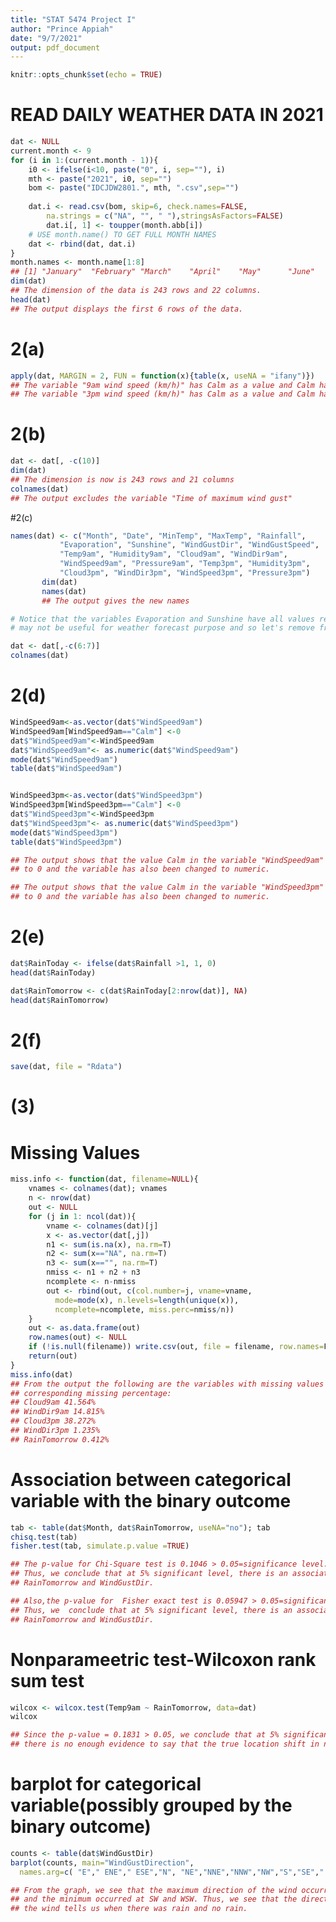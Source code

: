 ```yaml
---
title: "STAT 5474 Project I"
author: "Prince Appiah"
date: "9/7/2021"
output: pdf_document
---
```


```r
knitr::opts_chunk$set(echo = TRUE)
```


# READ DAILY WEATHER DATA IN 2021
```r
dat <- NULL
current.month <- 9
for (i in 1:(current.month - 1)){
    i0 <- ifelse(i<10, paste("0", i, sep=""), i)
    mth <- paste("2021", i0, sep="")
    bom <- paste("IDCJDW2801.", mth, ".csv",sep="")
    
    dat.i <- read.csv(bom, skip=6, check.names=FALSE,
        na.strings = c("NA", "", " "),stringsAsFactors=FALSE)
        dat.i[, 1] <- toupper(month.abb[i])
    # USE month.name() TO GET FULL MONTH NAMES 
    dat <- rbind(dat, dat.i)
}
month.names <- month.name[1:8]
## [1] "January"  "February" "March"    "April"    "May"      "June"     "July"     "August"
dim(dat)
## The dimension of the data is 243 rows and 22 columns.
head(dat)
## The output displays the first 6 rows of the data.
```

# 2(a)

```r
apply(dat, MARGIN = 2, FUN = function(x){table(x, useNA = "ifany")})
## The variable "9am wind speed (km/h)" has Calm as a value and Calm has a frequency of 36.
## The variable "3pm wind speed (km/h)" has Calm as a value and Calm has a frequency of 3.
```

# 2(b)
```r
dat <- dat[, -c(10)]
dim(dat)
## The dimension is now is 243 rows and 21 columns
colnames(dat)
## The output excludes the variable "Time of maximum wind gust"
```
 
#2(c)
```r
names(dat) <- c("Month", "Date", "MinTemp", "MaxTemp", "Rainfall",
           "Evaporation", "Sunshine", "WindGustDir", "WindGustSpeed",
           "Temp9am", "Humidity9am", "Cloud9am", "WindDir9am",
           "WindSpeed9am", "Pressure9am", "Temp3pm", "Humidity3pm",
           "Cloud3pm", "WindDir3pm", "WindSpeed3pm", "Pressure3pm")
       dim(dat)
       names(dat)
       ## The output gives the new names 
```

```r
# Notice that the variables Evaporation and Sunshine have all values recorded as NA and 
# may not be useful for weather forecast purpose and so let's remove from the data set
```

```r
dat <- dat[,-c(6:7)]
colnames(dat)
```

# 2(d)
```r
WindSpeed9am<-as.vector(dat$"WindSpeed9am")
WindSpeed9am[WindSpeed9am=="Calm"] <-0
dat$"WindSpeed9am"<-WindSpeed9am
dat$"WindSpeed9am"<- as.numeric(dat$"WindSpeed9am")
mode(dat$"WindSpeed9am")
table(dat$"WindSpeed9am")


WindSpeed3pm<-as.vector(dat$"WindSpeed3pm")
WindSpeed3pm[WindSpeed3pm=="Calm"] <-0
dat$"WindSpeed3pm"<-WindSpeed3pm
dat$"WindSpeed3pm"<- as.numeric(dat$"WindSpeed3pm")
mode(dat$"WindSpeed3pm")
table(dat$"WindSpeed3pm")

## The output shows that the value Calm in the variable "WindSpeed9am" has been changed
## to 0 and the variable has also been changed to numeric.

## The output shows that the value Calm in the variable "WindSpeed3pm" has been changed
## to 0 and the variable has also been changed to numeric.
```




# 2(e)

```r
dat$RainToday <- ifelse(dat$Rainfall >1, 1, 0)
head(dat$RainToday)

dat$RainTomorrow <- c(dat$RainToday[2:nrow(dat)], NA)
head(dat$RainTomorrow)

```


# 2(f)

```r
save(dat, file = "Rdata")
```


# (3)

# Missing Values

```r
miss.info <- function(dat, filename=NULL){
    vnames <- colnames(dat); vnames
    n <- nrow(dat)
    out <- NULL
    for (j in 1: ncol(dat)){
        vname <- colnames(dat)[j]
        x <- as.vector(dat[,j])
        n1 <- sum(is.na(x), na.rm=T)
        n2 <- sum(x=="NA", na.rm=T)
        n3 <- sum(x=="", na.rm=T)
        nmiss <- n1 + n2 + n3
        ncomplete <- n-nmiss
        out <- rbind(out, c(col.number=j, vname=vname, 
          mode=mode(x), n.levels=length(unique(x)), 
          ncomplete=ncomplete, miss.perc=nmiss/n))
    }
    out <- as.data.frame(out)
    row.names(out) <- NULL 
    if (!is.null(filename)) write.csv(out, file = filename, row.names=F)
    return(out)
}
miss.info(dat)
## From the output the following are the variables with missing values and their 
## corresponding missing percentage:
## Cloud9am 41.564%
## WindDir9am 14.815%
## Cloud3pm 38.272%
## WindDir3pm 1.235%
## RainTomorrow 0.412%

```



# Association between categorical variable with the binary outcome
```r
tab <- table(dat$Month, dat$RainTomorrow, useNA="no"); tab
chisq.test(tab)
fisher.test(tab, simulate.p.value =TRUE)

## The p-value for Chi-Square test is 0.1046 > 0.05=significance level.
## Thus, we conclude that at 5% significant level, there is an association between 
## RainTomorrow and WindGustDir.

## Also,the p-value for  Fisher exact test is 0.05947 > 0.05=significance level. 
## Thus, we  conclude that at 5% significant level, there is an association between 
## RainTomorrow and WindGustDir.
```


# Nonparameetric test-Wilcoxon rank sum test
```r
wilcox <- wilcox.test(Temp9am ~ RainTomorrow, data=dat)
wilcox

## Since the p-value = 0.1831 > 0.05, we conclude that at 5% significance level,
## there is no enough evidence to say that the true location shift in not equal to 0.
```


# barplot for categorical variable(possibly grouped by the binary outcome)
```r
counts <- table(dat$WindGustDir)
barplot(counts, main="WindGustDirection",
  names.arg=c( "E"," ENE"," ESE","N", "NE","NNE","NNW","NW","S","SE"," SSE","SSW","SW","W","WNW","WSW"))

## From the graph, we see that the maximum direction of the wind occurred at NW 
## and the minimum occurred at SW and WSW. Thus, we see that the direction of 
## the wind tells us when there was rain and no rain.
```




